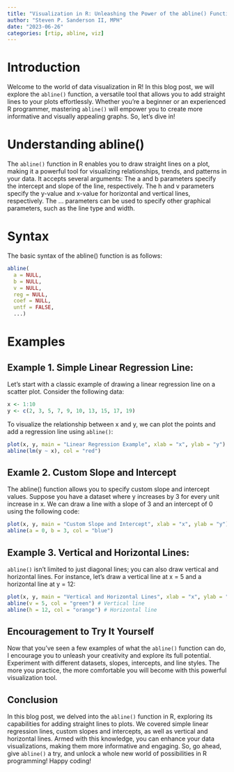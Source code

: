 ```yaml
---
title: "Visualization in R: Unleashing the Power of the abline() Function"
author: "Steven P. Sanderson II, MPH"
date: "2023-06-26"
categories: [rtip, abline, viz]
---
```


# Introduction

Welcome to the world of data visualization in R! In this blog post, we will explore the `abline()` function, a versatile tool that allows you to add straight lines to your plots effortlessly. Whether you're a beginner or an experienced R programmer, mastering `abline()` will empower you to create more informative and visually appealing graphs. So, let's dive in!

# Understanding abline()

The `abline()` function in R enables you to draw straight lines on a plot, making it a powerful tool for visualizing relationships, trends, and patterns in your data. It accepts several arguments: The a and b parameters specify the intercept and slope of the line, respectively. The h and v parameters specify the y-value and x-value for horizontal and vertical lines, respectively. The ... parameters can be used to specify other graphical parameters, such as the line type and width.

# Syntax

The basic syntax of the abline() function is as follows:
```R
abline(
  a = NULL, 
  b = NULL, 
  v = NULL, 
  reg = NULL,
  coef = NULL, 
  untf = FALSE, 
  ...)
```

# Examples
## Example 1. Simple Linear Regression Line:

Let's start with a classic example of drawing a linear regression line on a scatter plot. Consider the following data:

```r
x <- 1:10
y <- c(2, 3, 5, 7, 9, 10, 13, 15, 17, 19)
```

To visualize the relationship between x and y, we can plot the points and add a regression line using `abline()`:

```r
plot(x, y, main = "Linear Regression Example", xlab = "x", ylab = "y")
abline(lm(y ~ x), col = "red")
```

## Examle 2. Custom Slope and Intercept

The abline() function allows you to specify custom slope and intercept values. Suppose you have a dataset where y increases by 3 for every unit increase in x. We can draw a line with a slope of 3 and an intercept of 0 using the following code:

```r
plot(x, y, main = "Custom Slope and Intercept", xlab = "x", ylab = "y")
abline(a = 0, b = 3, col = "blue")
```

## Example 3. Vertical and Horizontal Lines:

`abline()` isn't limited to just diagonal lines; you can also draw vertical and horizontal lines. For instance, let's draw a vertical line at x = 5 and a horizontal line at y = 12:

```r
plot(x, y, main = "Vertical and Horizontal Lines", xlab = "x", ylab = "y")
abline(v = 5, col = "green") # Vertical line
abline(h = 12, col = "orange") # Horizontal line
```

## Encouragement to Try It Yourself

Now that you've seen a few examples of what the `abline()` function can do, I encourage you to unleash your creativity and explore its full potential. Experiment with different datasets, slopes, intercepts, and line styles. The more you practice, the more comfortable you will become with this powerful visualization tool.

## Conclusion

In this blog post, we delved into the `abline()` function in R, exploring its capabilities for adding straight lines to plots. We covered simple linear regression lines, custom slopes and intercepts, as well as vertical and horizontal lines. Armed with this knowledge, you can enhance your data visualizations, making them more informative and engaging. So, go ahead, give `abline()` a try, and unlock a whole new world of possibilities in R programming! Happy coding!